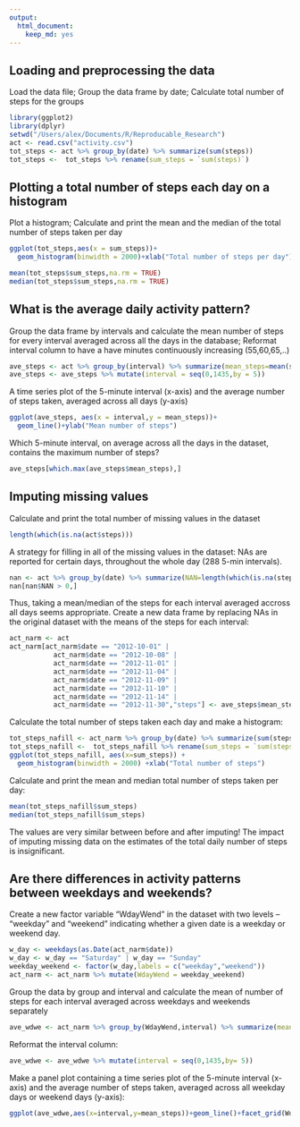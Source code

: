 ```yaml
---
output: 
  html_document: 
    keep_md: yes
---
```

## Loading and preprocessing the data
Load the data file;
Group the data frame by date;
Calculate total number of steps for the groups

```r
library(ggplot2)
library(dplyr)
setwd("/Users/alex/Documents/R/Reproducable_Research")
act <- read.csv("activity.csv")
tot_steps <- act %>% group_by(date) %>% summarize(sum(steps)) 
tot_steps <-  tot_steps %>% rename(sum_steps = `sum(steps)`)
```

## Plotting a total number of steps each day on a histogram
Plot a histogram;
Calculate and print the mean and the median of the total number of steps taken per day

```r
ggplot(tot_steps,aes(x = sum_steps))+
  geom_histogram(binwidth = 2000)+xlab("Total number of steps per day")
```

```r
mean(tot_steps$sum_steps,na.rm = TRUE)
median(tot_steps$sum_steps,na.rm = TRUE)
```

## What is the average daily activity pattern?
Group the data frame by intervals and calculate the mean number of steps for every interval averaged across all the days in the database;
Reformat interval column to have a have minutes continuously increasing (55,60,65,..)

```r
ave_steps <- act %>% group_by(interval) %>% summarize(mean_steps=mean(steps, na.rm = TRUE)) 
ave_steps <- ave_steps %>% mutate(interval = seq(0,1435,by = 5))
```
A time series plot of the 5-minute interval (x-axis) and the average number of steps taken, averaged across all days (y-axis)

```r
ggplot(ave_steps, aes(x = interval,y = mean_steps))+
  geom_line()+ylab("Mean number of steps")
```

Which 5-minute interval, on average across all the days in the dataset, contains the maximum number of steps?

``` r
ave_steps[which.max(ave_steps$mean_steps),]
```

## Imputing missing values

Calculate and print the total number of missing values in the dataset
```r
length(which(is.na(act$steps)))
```
A strategy for filling in all of the missing values in the dataset: NAs are reported for certain days, throughout the whole day (288 5-min intervals). 
```r
nan <- act %>% group_by(date) %>% summarize(NAN=length(which(is.na(steps))))
nan[nan$NAN > 0,]
```
Thus, taking a mean/median of the steps for each interval averaged accross all days seems appropriate.
Create a new data frame by replacing NAs in the original dataset with the means of the steps for each interval:
```r
act_narm <- act
act_narm[act_narm$date == "2012-10-01" |
           act_narm$date == "2012-10-08" |
           act_narm$date == "2012-11-01" |
           act_narm$date == "2012-11-04" |
           act_narm$date == "2012-11-09" |
           act_narm$date == "2012-11-10" |
           act_narm$date == "2012-11-14" |
           act_narm$date == "2012-11-30","steps"] <- ave_steps$mean_steps

```

Calculate the total number of steps taken each day and make a histogram:
```r
tot_steps_nafill <- act_narm %>% group_by(date) %>% summarize(sum(steps)) 
tot_steps_nafill <-  tot_steps_nafill %>% rename(sum_steps = `sum(steps)`)
ggplot(tot_steps_nafill, aes(x=sum_steps)) +
  geom_histogram(binwidth = 2000) +xlab("Total number of steps")

```
Calculate and print the mean and median total number of steps taken per day: 
```r
mean(tot_steps_nafill$sum_steps)
median(tot_steps_nafill$sum_steps)
```

The values are very similar between before and after imputing!
The impact of imputing missing data on the estimates of the total daily number of steps is insignificant.

## Are there differences in activity patterns between weekdays and weekends?

Create a new factor variable "WdayWend" in the dataset with two levels – “weekday” and “weekend” indicating whether a given date is a weekday or weekend day.
```r
w_day <- weekdays(as.Date(act_narm$date))
w_day <- w_day == "Saturday" | w_day == "Sunday"
weekday_weekend <- factor(w_day,labels = c("weekday","weekend"))
act_narm <- act_narm %>% mutate(WdayWend = weekday_weekend)
```
Group the data by group and interval and calculate the mean of number of steps for each interval averaged
across weekdays and weekends separately

```r
ave_wdwe <- act_narm %>% group_by(WdayWend,interval) %>% summarize(mean_steps=mean(steps))
```
Reformat the interval column:
```r
ave_wdwe <- ave_wdwe %>% mutate(interval = seq(0,1435,by= 5))
```
Make a panel plot containing a time series plot of the 5-minute interval (x-axis) and the average number of steps taken, averaged across all weekday days or weekend days (y-axis):
```r
ggplot(ave_wdwe,aes(x=interval,y=mean_steps))+geom_line()+facet_grid(WdayWend~.)+ylab("Number of steps")
```

